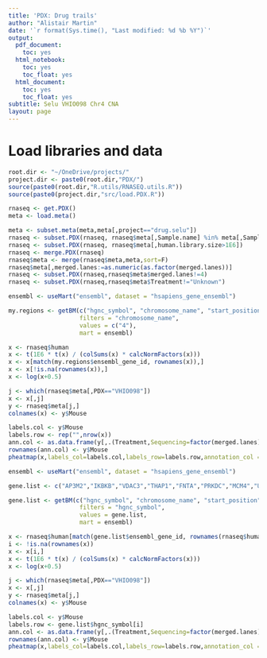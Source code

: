 ```yaml
---
title: 'PDX: Drug trails'
author: "Alistair Martin"
date: '`r format(Sys.time(), "Last modified: %d %b %Y")`'
output:
  pdf_document:
    toc: yes
  html_notebook:
    toc: yes
    toc_float: yes
  html_document:
    toc: yes
    toc_float: yes
subtitle: Selu VHIO098 Chr4 CNA
layout: page
---
```


# Load libraries and data
```r
root.dir <- "~/OneDrive/projects/"
project.dir <- paste0(root.dir,"PDX/")
source(paste0(root.dir,"R.utils/RNASEQ.utils.R"))
source(paste0(project.dir,"src/load.PDX.R"))

rnaseq <- get.PDX()
meta <- load.meta()

meta <- subset.meta(meta,meta[,project=="drug.selu"])
rnaseq <- subset.PDX(rnaseq, rnaseq$meta[,Sample.name] %in% meta[,Sample.name])
rnaseq <- subset.PDX(rnaseq, rnaseq$meta[,human.library.size>1E6])
rnaseq <- merge.PDX(rnaseq)
rnaseq$meta <- merge(rnaseq$meta,meta,sort=F)
rnaseq$meta[,merged.lanes:=as.numeric(as.factor(merged.lanes))]
rnaseq <- subset.PDX(rnaseq,rnaseq$meta$merged.lanes!=4)
rnaseq <- subset.PDX(rnaseq,rnaseq$meta$Treatment!="Unknown")
```
```r
ensembl <- useMart("ensembl", dataset = "hsapiens_gene_ensembl")

my.regions <- getBM(c("hgnc_symbol", "chromosome_name", "start_position", "end_position", "ensembl_gene_id"),
                    filters = "chromosome_name",
                    values = c("4"),
                    mart = ensembl)

x <- rnaseq$human
x <- t(1E6 * t(x) / (colSums(x) * calcNormFactors(x)))
x <- x[match(my.regions$ensembl_gene_id, rownames(x)),]
x <- x[!is.na(rownames(x)),]
x <- log(x+0.5)

j <- which(rnaseq$meta[,PDX=="VHIO098"])
x <- x[,j]
y <- rnaseq$meta[j,]
colnames(x) <- y$Mouse

labels.col <- y$Mouse
labels.row <- rep("",nrow(x))
ann.col <- as.data.frame(y[,.(Treatment,Sequencing=factor(merged.lanes))])
rownames(ann.col) <- y$Mouse
pheatmap(x,labels_col=labels.col,labels_row=labels.row,annotation_col = ann.col,cluster_rows = F)
```


```r
ensembl <- useMart("ensembl", dataset = "hsapiens_gene_ensembl")

gene.list <- c("AP3M2","IKBKB","VDAC3","THAP1","FNTA","PRKDC","MCM4","UBE2V2","ATP6V1H","TCEA1","MRPL15","IMPAD1","RAB2A")  

gene.list <- getBM(c("hgnc_symbol", "chromosome_name", "start_position", "end_position", "ensembl_gene_id"),
                    filters = "hgnc_symbol",
                    values = gene.list,
                    mart = ensembl)

x <- rnaseq$human[match(gene.list$ensembl_gene_id, rownames(rnaseq$human)),]
i <- !is.na(rownames(x))
x <- x[i,]
x <- t(1E6 * t(x) / (colSums(x) * calcNormFactors(x)))
x <- log(x+0.5)

j <- which(rnaseq$meta[,PDX=="VHIO098"])
x <- x[,j]
y <- rnaseq$meta[j,]
colnames(x) <- y$Mouse

labels.col <- y$Mouse
labels.row <- gene.list$hgnc_symbol[i]
ann.col <- as.data.frame(y[,.(Treatment,Sequencing=factor(merged.lanes))])
rownames(ann.col) <- y$Mouse
pheatmap(x,labels_col=labels.col,labels_row=labels.row,annotation_col = ann.col,scale="none",cluster_rows = F)
```


